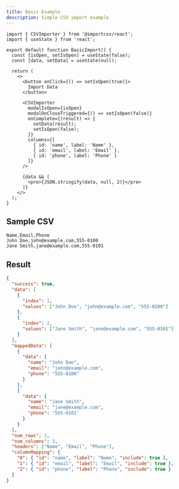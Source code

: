 ```yaml
---
title: Basic Example
description: Simple CSV import example
---
```


```tsx
import { CSVImporter } from '@importcsv/react';
import { useState } from 'react';

export default function BasicImport() {
  const [isOpen, setIsOpen] = useState(false);
  const [data, setData] = useState(null);

  return (
    <>
      <button onClick={() => setIsOpen(true)}>
        Import Data
      </button>

      <CSVImporter
        modalIsOpen={isOpen}
        modalOnCloseTriggered={() => setIsOpen(false)}
        onComplete={(result) => {
          setData(result);
          setIsOpen(false);
        }}
        columns={[
          { id: 'name', label: 'Name' },
          { id: 'email', label: 'Email' },
          { id: 'phone', label: 'Phone' }
        ]}
      />

      {data && (
        <pre>{JSON.stringify(data, null, 2)}</pre>
      )}
    </>
  );
}
```

## Sample CSV

```csv
Name,Email,Phone
John Doe,john@example.com,555-0100
Jane Smith,jane@example.com,555-0101
```

## Result

```json
{
  "success": true,
  "data": [
    {
      "index": 1,
      "values": ["John Doe", "john@example.com", "555-0100"]
    },
    {
      "index": 2,
      "values": ["Jane Smith", "jane@example.com", "555-0101"]
    }
  ],
  "mappedData": [
    {
      "data": {
        "name": "John Doe",
        "email": "john@example.com",
        "phone": "555-0100"
      }
    },
    {
      "data": {
        "name": "Jane Smith",
        "email": "jane@example.com",
        "phone": "555-0101"
      }
    }
  ],
  "num_rows": 2,
  "num_columns": 3,
  "headers": ["Name", "Email", "Phone"],
  "columnMapping": {
    "0": { "id": "name", "label": "Name", "include": true },
    "1": { "id": "email", "label": "Email", "include": true },
    "2": { "id": "phone", "label": "Phone", "include": true }
  }
}
```